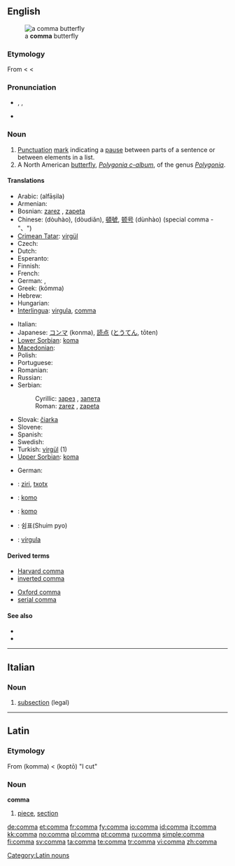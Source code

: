{{also|coma}}
==English==
[[Image:Polygonia c-album spread wings.jpg|thumb|a '''comma''' butterfly]]

===Etymology===
From {{etyl|la}} {{term|comma|lang=la}} < {{etyl|grc}} {{term|κόμμα|sc=polytonic|tr=komma|lang=grc}} < {{term|κόπτω|sc=polytonic|tr=koptō||I cut|lang=grc}}

===Pronunciation===
* {{a|UK}} {{enPR|kŏm'ə}}, {{IPA|/ˈkɒm.ə/}}, {{SAMPA|/"kQm.@/}}
* {{audio|En-us-comma.ogg|Audio (US)}}
*: {{rhymes|ɒmə}}

===Noun===
{{en-noun}}

# [[Punctuation]] [[mark]] indicating a [[pause]] between parts of a sentence or between elements in a list.
# A North American [[butterfly]], ''[[Polygonia c-album]]'', of the genus ''[[Polygonia]]''.

====Translations====
{{trans-top|Punctuation}}
* Arabic: {{Arab|[[الفاصلة]]}} (alfāṣila) {{f}}
* Armenian: {{t-|hy|ստորակետ|tr=storaket|sc=Armn|xs=Armenian}}
* Bosnian: [[zarez]] {{m}}, [[zapeta]] {{f}}
* Chinese: {{zh-ts|逗號|逗号}} (dòuhào), {{zh-ts|逗點|逗点}} (dòudiǎn), [[頓號]], [[顿号]] (dùnhào) (special comma - "、")
* [[Crimean Tatar]]: [[virgül]]
* Czech: {{t-|cs|čárka|f}}
* Dutch: {{t+|nl|komma|f}}
* Esperanto: {{t-|eo|komo|xs=Esperanto}}
* Finnish: {{t+|fi|pilkku}}
* French: {{t+|fr|virgule|f}}
* German: {{t+|de|Komma|n}}, {{t+|de|Beistrich|m}}
* Greek: {{t+|el|κόμμα|n|sc=Grek}} (kómma)
* Hebrew: {{t-|he|פסיק|m|tr=psyq|sc=Hebr}}
* Hungarian: {{t+|hu|vessző}}
* [[Interlingua]]: [[virgula]], [[#Interlingua|comma]]
{{trans-mid}}
* Italian: {{t+|it|virgola|f}}
* Japanese: [[コンマ]] (konma), [[読点]] ([[とうてん]], tōten)
* [[Lower Sorbian]]: [[koma]] {{f}}
* [[Macedonian]]: {{t|mk|запирка|f|tr=zápirka|sc=Cyrl|xs=Macedonian}}
* Polish: {{t+|pl|przecinek|m}}
* Portuguese: {{t+|pt|vírgula|f}}
* Romanian: {{t-|ro|virgulă|f}}
* Russian: {{t+|ru|запятая|f|tr=zap'atája|sc=Cyrl}}
* Serbian:
*: Cyrillic: [[зарез]] {{m}}, [[запета]] {{f}}
*: Roman: [[zarez#Serbian|zarez]] {{m}}, [[zapeta#Serbian|zapeta]] {{f}}
* Slovak: [[čiarka]] {{f}}
* Slovene: {{t+|sl|vejica|f}}
* Spanish: {{t+|es|coma|f}}
* Swedish: {{t+|sv|komma|n}}
* Turkish: [[virgül]] (1)
* [[Upper Sorbian]]: [[koma]] {{f}}
{{trans-bottom}}

{{trans-top|Butterfly}}
* German: {{t-|de|C-Falter|m}}
{{trans-mid}}
{{trans-bottom}}

{{checktrans-top}}
* {{ttbc|Basque}}: [[ziri]], [[txotx]]
* {{ttbc|Esperanto}}: [[komo]]
{{trans-mid}}
* {{ttbc|Ido}}: [[komo]]
* {{ttbc|Korean}}: 쉼표(Shuim pyo)
* {{ttbc|Spanish}}: [[vírgula]] {{f}}
{{trans-bottom}}

====Derived terms====
{{rel-top|punctuation mark}}
* [[Harvard comma]]
* [[inverted comma]]
{{rel-mid2}}
* [[Oxford comma]]
* [[serial comma]]
{{rel-bottom}}

====See also====
* {{pedialite|Comma (punctuation)}}
* {{pedialite|Comma (butterfly)}}
{{punctuation}}

----

==Italian==

===Noun===
{{it-noun|comm|m|a|i}}

# [[subsection]] (legal)

----

==Latin==

===Etymology===
From {{etyl|grc|la}} '''{{polytonic|[[κόμμα]]}}''' (komma) < '''{{polytonic|[[κόπτω]]}}''' (koptō) "I cut"

===Noun===
'''comma'''

# [[piece]], [[section]]

[[Category:Latin nouns]]

[[de:comma]]
[[et:comma]]
[[fr:comma]]
[[fy:comma]]
[[io:comma]]
[[id:comma]]
[[it:comma]]
[[kk:comma]]
[[no:comma]]
[[pl:comma]]
[[pt:comma]]
[[ru:comma]]
[[simple:comma]]
[[fi:comma]]
[[sv:comma]]
[[ta:comma]]
[[te:comma]]
[[tr:comma]]
[[vi:comma]]
[[zh:comma]]